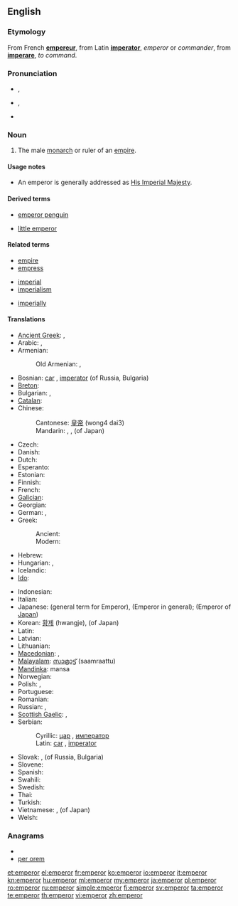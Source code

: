 ==English==

===Etymology===
From French '''[[empereur]]''', from Latin '''[[imperator]]''', ''emperor'' or ''commander'', from '''[[imperare]]''', ''to command''.

===Pronunciation===
* {{a|RP}} {{IPA|/ˈɛmpəɹə/}}, {{SAMPA|/"Emp@r\@/}}
* {{a|GenAm}} {{IPA|/ˈɛmpəɹɚ/}}, {{SAMPA|/"Emp@r\@`/}}
* {{audio|En-us-emperor.ogg|Audio (US)}}

===Noun===
{{en-noun}}

# The male [[monarch]] or ruler of an [[empire]].

====Usage notes====
* An emperor is generally addressed as [[His Imperial Majesty]].

====Derived terms====
{{rel-top|Terms derived from ''emperor''}}
* [[emperor penguin]]
{{rel-mid}}
* [[little emperor]]
{{rel-bottom}}

====Related terms====
{{rel-top3|Terms etymologically related to ''emperor''}}
* [[empire]]
* [[empress]]
{{rel-mid3}}
* [[imperial]]
* [[imperialism]]
{{rel-mid3}}
* [[imperially]]
{{rel-bottom}}

====Translations====
{{trans-top|ruler of an empire}}
* [[Ancient Greek]]: {{tø|grc|καῖσαρ|m|sc=polytonic}},  {{tø|grc|αὐτάναξ|m|sc=polytonic}}
* Arabic: {{t|ar|قيصر|m|tr=qaySar}},  {{t|ar|إمبراطور|m|tr='imbraaTuur}}
* Armenian: {{t-|hy|կայսր|tr=kaysr}}
*: Old Armenian: {{tø|xcl|կայսր|tr=kaysr|sc=Armn|xs=Old Armenian}}, {{tø|xcl|կեսար|tr=kesar|sc=Armn|xs=Old Armenian}}
* Bosnian: [[car]] {{m}}, [[imperator]] {{m}} (of Russia, Bulgaria)
* [[Breton]]: {{t|br|impalaer|xs=Breton}}
* Bulgarian: {{t+|bg|цар|m}}, {{t+|bg|император|m}}
* [[Catalan]]: {{t+|ca|emperador}}
* Chinese:
*: Cantonese: [[皇帝]] (wong4 dai3)
*: Mandarin: {{t-|cmn|皇帝|tr=huángdì|sc=Hani}},  {{t-|cmn|帝王|tr=dìwáng|sc=Hani}}, {{t|zh|天皇|tr=tiānhuáng|sc=Hani}} (of Japan)
* Czech: {{t-|cs|císař|m}}
* Danish: {{t+|da|kejser}}
* Dutch: {{t+|nl|keizer|m}}
* Esperanto: {{t|eo|imperiestro|xs=Esperanto}}
* Estonian: {{t+|et|keiser}}
* Finnish: {{t+|fi|keisari}}
* French: {{t+|fr|empereur|m}}
* [[Galician]]: {{t-|gl|emperador|xs=Galician}}
* Georgian: {{t|ka|იმპერატორი|tr=imp'erat'ori|sc=Geor}}
* German: {{t+|de|Kaiser|m}},  {{t|de|Imperator|m}}
* Greek:
*: Ancient: {{tø|grc|αὐτοκράτωρ|m|sc=polytonic}}
*: Modern: {{t+|el|αυτοκράτορας|m}}
* Hebrew: {{t|he|קיסר}}
* Hungarian: {{t+|hu|császár}},  {{t+|hu|cár}}
* Icelandic: {{t+|is|keisari|m}}
* [[Ido]]: {{t|io|cezaro|xs=Ido}}
{{trans-mid}}
* Indonesian: {{t-|id|kaisar|xs=Indonesian}}
* Italian: {{t+|it|imperatore|m}}
* Japanese: {{t+|ja|帝王|tr=teiō}} (general term for Emperor), {{t+|ja|皇帝|tr=kōtei}} (Emperor in general); {{t+|ja|天皇|tr=tennō}} (Emperor of [[Japan]])
* Korean: [[황제]] (hwangje), {{t|ko|천황|tr=cheonhwang|sc=Kore}} (of Japan)
* Latin: {{t+|la|imperator|m}}
* Latvian: {{t|lv|imperators|m}}
* Lithuanian: {{t-|lt|imperatorius|m|xs=Lithuanian}}
* [[Macedonian]]: {{t-|mk|цар|m|tr=car}},  {{t-|mk|император|m|tr=imperátor}}
* [[Malayalam]]: [[സാമ്രാട്ട്]] (saamraattu)
* [[Mandinka]]: mansa
* Norwegian: {{t+|no|keiser|m}}
* Polish: {{t+|pl|imperator|m}}, {{t+|pl|cesarz|m}}
* Portuguese: {{t+|pt|imperador|m}}
* Romanian: {{t+|ro|împărat|m}}
* Russian: {{t+|ru|император|m|tr=imperátor}},  {{qualifier|czar}} {{t+|ru|царь|m|tr=car’}}
* [[Scottish Gaelic]]: {{t-|gd|àrd-rìgh|m|xs=Scottish Gaelic}}, {{t-|gd|Ceusair|xs=Scottish Gaelic}}
* Serbian:
*: Cyrillic: [[цар]] {{m}}, [[император]]
*: Latin: [[car]] {{m}}, [[imperator]]
* Slovak: {{t+|sk|cisár|m}}, {{t-|sk|cár|m}} (of Russia, Bulgaria)
* Slovene: {{t+|sl|cesar|m}}
* Spanish: {{t-|es|emperador|m}}
* Swahili: {{t|sw|kaisari|xs=Swahili}}
* Swedish: {{t|sv|kejsare}}
* Thai: {{t|th|จักรพรรดิ|tr=càkkraphát|sc=Thai}}
* Turkish: {{t+|tr|imparator}}
* Vietnamese: {{t+|vi|hoàng đế|xs=Vietnamese}}, {{t|vi|thiên hoàng}} (of Japan)
* Welsh: {{t|cy|ymerawdwr|xs=Welsh}}
{{trans-bottom}}

===Anagrams===
* {{alphagram|eemoprr}}
* [[per orem#English|per orem]]

[[et:emperor]]
[[el:emperor]]
[[fr:emperor]]
[[ko:emperor]]
[[io:emperor]]
[[it:emperor]]
[[kn:emperor]]
[[hu:emperor]]
[[ml:emperor]]
[[my:emperor]]
[[ja:emperor]]
[[pl:emperor]]
[[ro:emperor]]
[[ru:emperor]]
[[simple:emperor]]
[[fi:emperor]]
[[sv:emperor]]
[[ta:emperor]]
[[te:emperor]]
[[th:emperor]]
[[vi:emperor]]
[[zh:emperor]]